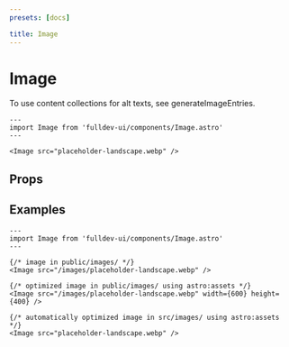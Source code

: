 ```yaml
---
presets: [docs]

title: Image
---
```


# Image


To use content collections for alt texts, see <Link href="/overview/content-layer/#image-alt-collections">generateImageEntries</Link>.


```astro live
---
import Image from 'fulldev-ui/components/Image.astro'
---

<Image src="placeholder-landscape.webp" />
```

## Props

<PropsTable />

## Examples

```astro live
---
import Image from 'fulldev-ui/components/Image.astro'
---

{/* image in public/images/ */}
<Image src="/images/placeholder-landscape.webp" />

{/* optimized image in public/images/ using astro:assets */}
<Image src="/images/placeholder-landscape.webp" width={600} height={400} />

{/* automatically optimized image in src/images/ using astro:assets */}
<Image src="placeholder-landscape.webp" />
```
